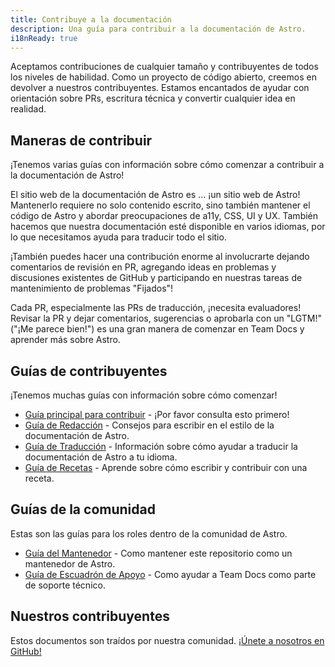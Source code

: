 ```yaml
---
title: Contribuye a la documentación
description: Una guía para contribuir a la documentación de Astro.
i18nReady: true
---
```



Aceptamos contribuciones de cualquier tamaño y contribuyentes de todos los niveles de habilidad. Como un proyecto de código abierto, creemos en devolver a nuestros contribuyentes. Estamos encantados de ayudar con orientación sobre PRs, escritura técnica y convertir cualquier idea en realidad.

## Maneras de contribuir

¡Tenemos varias guías con información sobre cómo comenzar a contribuir a la documentación de Astro!

El sitio web de la documentación de Astro es ... ¡un sitio web de Astro! Mantenerlo requiere no solo contenido escrito, sino también mantener el código de Astro y abordar preocupaciones de a11y, CSS, UI y UX. También hacemos que nuestra documentación esté disponible en varios idiomas, por lo que necesitamos ayuda para traducir todo el sitio.

¡También puedes hacer una contribución enorme al involucrarte dejando comentarios de revisión en PR, agregando ideas en problemas y discusiones existentes de GitHub y participando en nuestras tareas de mantenimiento de problemas "Fijados"!

Cada PR, especialmente las PRs de traducción, ¡necesita evaluadores! Revisar la PR y dejar comentarios, sugerencias o aprobarla con un "LGTM!" ("¡Me parece bien!") es una gran manera de comenzar en Team Docs y aprender más sobre Astro.

## Guías de contribuyentes

¡Tenemos muchas guías con información sobre cómo comenzar!

- [Guía principal para contribuir](https://github.com/withastro/docs/blob/main/CONTRIBUTING.md) - ¡Por favor consulta esto primero!
- [Guía de Redacción](https://github.com/withastro/docs/blob/main/WRITING.md) - Consejos para escribir en el estilo de la documentación de Astro.
- [Guía de Traducción](https://github.com/withastro/docs/blob/main/TRANSLATING.md)  - Información sobre cómo ayudar a traducir la documentación de Astro a tu idioma.
- [Guía de Recetas](https://github.com/withastro/docs/blob/main/RECIPES.md) - Aprende sobre cómo escribir y contribuir con una receta.

## Guías de la comunidad

Estas son las guías para los roles dentro de la comunidad de Astro.
- [Guía del Mantenedor](https://github.com/withastro/docs/blob/main/MAINTAINERS.md) - Como mantener este repositorio como un mantenedor de Astro.
- [Guía de Escuadrón de Apoyo](https://github.com/withastro/docs/blob/main/SUPPORTSQUAD.md) - Como ayudar a Team Docs como parte de soporte técnico.

## Nuestros contribuyentes

Estos documentos son traídos por nuestra comunidad. [¡Únete a nosotros en GitHub!](https://github.com/withastro/docs)

<ContributorList githubRepo="withastro/docs" />
